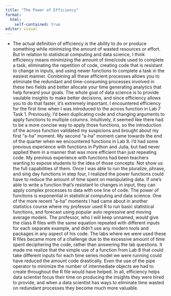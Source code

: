 ```yaml
---
title: "The Power of Efficiency"
format: 
  html:
    self-contained: true
editor: visual
---
```


-   The actual definition of efficiency is the ability to do or produce something while minimizing the amount of wasted resources or effort. But In relation to statistical computing and data science, I think efficiency means minimizing the amount of time/code used to complete a task, eliminating the repetition of code, creating code that is resistant to change in inputs, and using newer functions to complete a task in the easiest manner. Combining all these efficient processes allows you to eliminate the redundant and time-consuming processes involved in these two fields and better allocate your time generating analytics that help forward your goals. The whole goal of data science is to provide vaulable insights to make better decisions, and since efficiency allows you to do that faster, it's extremely important. I encountered efficiency for the first time when I was introduced to the across function in Lab 7 Task 1. Previously, I'd been duplicating code and changing arguments to apply functions to multiple columns. Intuitively, it seemed like there had to be a more concise way to apply those functions, so the introduction of the across function validated my suspicions and brought about my first "a-ha" moment. My second "a-ha" moment came towards the end of the quarter when we encountered functions in Lab 8. I'd had some previous experience with functions in Python and Julia, but had never applied them in a manner that was more efficient than just repeating code. My previous experience with functions had been teachers wanting to expose students to the idea of those concepts: Not show us the full capabilities of them. Once I was able to run the pluralize, phrase, and sing day functions in step four, I realized the power functions could have to reduce the amount of time spent on manipulating data. If one's able to write a function that's resistant to changes in input, they can apply complex processes to data with one line of code. The power of functions is exponential in statistical computing and data science. One of the more recent "a-ha" moments I had came about in another statistics course where my professor used R to run basic statistical functions, and forecast using popular auto regressive and moving average models. The professor, who I will keep unnamed, would give the class R files with the same equation repeated with different inputs for each separate example, and didn't use any modern tools and packages in any aspect of his code. The labs where we were used these R files became more of a challenge due to the excessive amount of time spent deciphering the code, rather than answering the lab questions. It made me realize that the simple use of a function from Lab 8 that could take different inputs for each time series model we were running could have reduced the amount code drastically. Even the use of the pipe operator to minimize the number of intermediate objects we had to create throughout the R file would have helped. In all, efficiency helps data scientist focus their time on producing the insights they were hired to provide, and when a data scientist has ways to eliminate time wasted on redundant processes they become much more valuable.
